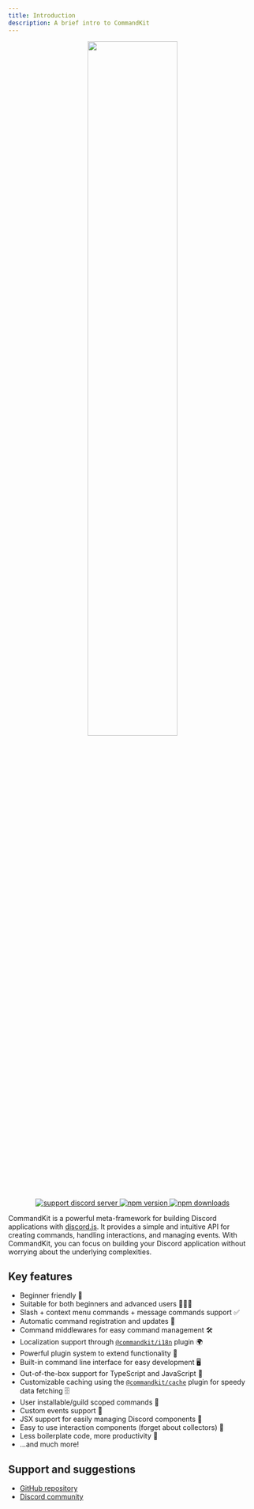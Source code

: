```yaml
---
title: Introduction
description: A brief intro to CommandKit
---
```


<div
  align="center"
  style={{
    margin: '2rem 0',
  }}
>
  <img src="/img/ckit_logo.svg" width="60%" />
  <br />
  <div
    style={{
      display: 'flex',
      alignItems: 'center',
      justifyContent: 'center',
      gap: '0.5rem',
    }}
  >
    <a href="https://ctrl.lol/discord">
      <img
        src="https://img.shields.io/discord/1055188344188973066?color=5865F2&logo=discord&logoColor=white"
        alt="support discord server"
      />
    </a>
    <a href="https://www.npmjs.com/package/commandkit">
      <img
        src="https://img.shields.io/npm/v/commandkit?maxAge=3600&logo=npm"
        alt="npm version"
      />
    </a>
    <a href="https://www.npmjs.com/package/commandkit">
      <img
        src="https://img.shields.io/npm/dt/commandkit?maxAge=3600&logo=npm"
        alt="npm downloads"
      />
    </a>
  </div>
</div>

CommandKit is a powerful meta-framework for building Discord
applications with [discord.js](https://discord.js.org/). It provides a
simple and intuitive API for creating commands, handling interactions,
and managing events. With CommandKit, you can focus on building your
Discord application without worrying about the underlying
complexities.

## Key features

- Beginner friendly 🚀
- Suitable for both beginners and advanced users 👶👨‍💻
- Slash + context menu commands + message commands support ✅
- Automatic command registration and updates 🤖
- Command middlewares for easy command management 🛠️
- Localization support through
  [`@commandkit/i18n`](../05-official-plugins/05-commandkit-i18n.mdx)
  plugin 🌍
- Powerful plugin system to extend functionality 🔌
- Built-in command line interface for easy development 🖥️
- Out-of-the-box support for TypeScript and JavaScript 📜
- Customizable caching using the
  [`@commandkit/cache`](../05-official-plugins/03-commandkit-cache.mdx)
  plugin for speedy data fetching 🗄️
- User installable/guild scoped commands 🔧
- Custom events support 🔔
- JSX support for easily managing Discord components 🎨
- Easy to use interaction components (forget about collectors) 🧩
- Less boilerplate code, more productivity 💪
- ...and much more!

## Support and suggestions

- [GitHub repository](https://github.com/underctrl-io/commandkit)
- [Discord community](https://ctrl.lol/discord)
